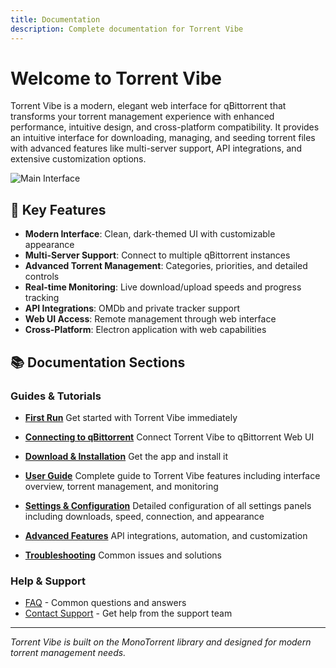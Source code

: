 ```yaml
---
title: Documentation
description: Complete documentation for Torrent Vibe
---
```


# Welcome to Torrent Vibe
Torrent Vibe is a modern, elegant web interface for qBittorrent that transforms your torrent management experience with enhanced performance, intuitive design, and cross-platform compatibility. It provides an intuitive interface for downloading, managing, and seeding torrent files with advanced features like multi-server support, API integrations, and extensive customization options.

![Main Interface](/screenshots/TorrentVibeScreenshot_MainInterface.jpeg)

## 🚀 Key Features

- **Modern Interface**: Clean, dark-themed UI with customizable appearance
- **Multi-Server Support**: Connect to multiple qBittorrent instances
- **Advanced Torrent Management**: Categories, priorities, and detailed controls
- **Real-time Monitoring**: Live download/upload speeds and progress tracking
- **API Integrations**: OMDb and private tracker support
- **Web UI Access**: Remote management through web interface
- **Cross-Platform**: Electron application with web capabilities

## 📚 Documentation Sections
### Guides & Tutorials
- **[First Run](quick-start/first-run.mdx)**
  Get started with Torrent Vibe immediately

- **[Connecting to qBittorrent](quick-start/connecting-qbittorrent.mdx)**
  Connect Torrent Vibe to qBittorrent Web UI

- **[Download & Installation](quick-start/download.mdx)**
  Get the app and install it

- **[User Guide](user-guide/interface-overview.mdx)**
  Complete guide to Torrent Vibe features including interface overview, torrent management, and monitoring

- **[Settings & Configuration](settings/index.mdx)**
  Detailed configuration of all settings panels including downloads, speed, connection, and appearance

- **[Advanced Features](advanced/performance-tuning.mdx)**
  API integrations, automation, and customization

- **[Troubleshooting](troubleshooting/index.mdx)**
  Common issues and solutions

### Help & Support
- [FAQ](troubleshooting/faq.mdx) - Common questions and answers
- [Contact Support](troubleshooting/contact) - Get help from the support team

---

*Torrent Vibe is built on the MonoTorrent library and designed for modern torrent management needs.*